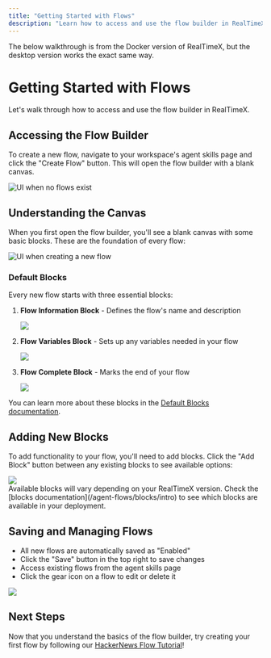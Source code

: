 ```yaml
---
title: "Getting Started with Flows"
description: "Learn how to access and use the flow builder in RealTimeX"
---
```




<Callout type="info" emoji="💡">
  The below walkthrough is from the Docker version of RealTimeX, but the
  desktop version works the exact same way.
</Callout>

# Getting Started with Flows

Let's walk through how to access and use the flow builder in RealTimeX.

## Accessing the Flow Builder

To create a new flow, navigate to your workspace's agent skills page and click the "Create Flow" button. This will open the flow builder with a blank canvas.

<Image
  src="/images/agent-flows/no-flows.png"
  height={1080}
  width={1920}
  quality={100}
  alt="UI when no flows exist"
/>

## Understanding the Canvas

When you first open the flow builder, you'll see a blank canvas with some basic blocks. These are the foundation of every flow:

<Image
  src="/images/agent-flows/new-flow.png"
  height={1080}
  width={1920}
  quality={100}
  alt="UI when creating a new flow"
/>

### Default Blocks

Every new flow starts with three essential blocks:

1. **Flow Information Block** - Defines the flow's name and description

   <div style={{ display: "flex", justifyContent: "center" }}>
     <Image
       src="/images/agent-flows/flow-info.png"
       height={200}
       width={500}
       quality={100}
     />
   </div>

2. **Flow Variables Block** - Sets up any variables needed in your flow

   <div style={{ display: "flex", justifyContent: "center" }}>
     <Image
       src="/images/agent-flows/flow-vars.png"
       height={200}
       width={500}
       quality={100}
     />
   </div>

3. **Flow Complete Block** - Marks the end of your flow
   <div style={{ display: "flex", justifyContent: "center" }}>
     <Image
       src="/images/agent-flows/flow-complete.png"
       height={200}
       width={500}
       quality={100}
     />
   </div>

You can learn more about these blocks in the [Default Blocks documentation](/agent-flows/blocks/default-blocks).

## Adding New Blocks

To add functionality to your flow, you'll need to add blocks. Click the "Add Block" button between any existing blocks to see available options:

<div style={{ display: "flex", justifyContent: "center" }}>
  <Image
    src="/images/agent-flows/add-block.png"
    height={200}
    width={500}
    quality={100}
  />
</div>

<Callout type="info" emoji="💡">
  Available blocks will vary depending on your RealTimeX version. Check the
  [blocks documentation](/agent-flows/blocks/intro) to see which blocks are
  available in your deployment.
</Callout>

## Saving and Managing Flows

- All new flows are automatically saved as "Enabled"
- Click the "Save" button in the top right to save changes
- Access existing flows from the agent skills page
- Click the gear icon on a flow to edit or delete it

<Image
  src="/images/agent-flows/has-flows.png"
  height={1080}
  width={1920}
  quality={100}
/>

## Next Steps

Now that you understand the basics of the flow builder, try creating your first flow by following our [HackerNews Flow Tutorial](/agent-flows/tutorial-hackernews)!
